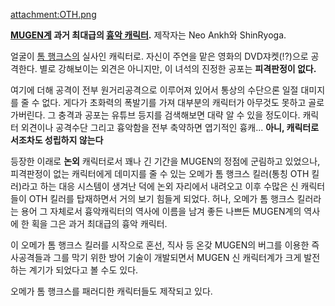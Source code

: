 attachment:OTH.png

'''[[MUGEN]]계 과거 최대급의 [[흉악 캐릭터]].''' 제작자는 Neo Ankh와 ShinRyoga.

얼굴이 [[톰 행크스]]의 실사인 캐릭터로. 자신이 주연을 맡은 영화의 DVD쟈켓(!?)으로 공격한다.
별로 강해보이는 외견은 아니지만, 이 녀석의 진정한 공포는 '''피격판정이 없다.'''

여기에 더해 공격이 전부 원거리공격으로 이루어져 있어서 통상의 수단으론 일절 대미지를 줄 수 없다. 게다가 초화력의 폭발기를 가져 대부분의 캐릭터가 아무것도 못하고 골로 가버린다. 그 충격과 공포는 유튜브 등지를 검색해보면 대략 알 수 있을 정도이다. 캐릭터 외견이나 공격수단 그리고 흉악함을 전부 축약하면 엽기적인 흉캐... '''아니, 캐릭터로서조차도 성립하지 않는다'''

등장한 이래로 '''논외''' 캐릭터로서 꽤나 긴 기간을 MUGEN의 정점에 군림하고 있었으나, 피격판정이 없는 캐릭터에게 데미지를 줄 수 있는 오메가 톰 행크스 킬러(통칭 OTH 킬러)라고 하는 대응 시스템이 생겨난 덕에 논외 자리에서 내려오고 이후 수많은 신 캐릭터들이 OTH 킬러를 탑재하면서 거의 보기 힘들게 되었다. 허나, 오메가 톰 행크스 킬러라는 용어 그 자체로서 흉악캐릭터의 역사에 이름을 남겨 좋든 나쁘든 MUGEN계의 역사에 한 획을 그은 과거 최대급의 흉악 캐릭터. 

이 오메가 톰 행크스 킬러를 시작으로 혼선, 직사 등 온갖 MUGEN의 버그를 이용한 즉사공격들과 그를 막기 위한 방어 기술이 개발되면서 MUGEN 신 캐릭터계가 크게 발전하는 계기가 되었다고 볼 수도 있다. 

오메가 톰 행크스를 패러디한 캐릭터들도 제작되고 있다.

